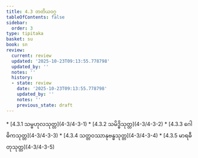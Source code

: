 ```yaml
---
title: 4.3 တတိယဝဂ္ဂ
tableOfContents: false
sidebar:
  order: 3
type: tipitaka
basket: su
book: sn
review:
  current: review
  updated: '2025-10-23T09:13:55.778798'
  updated_by: ''
  notes: ''
  history:
  - state: review
    date: '2025-10-23T09:13:55.778798'
    updated_by: ''
    notes: ''
    previous_state: draft
---
```



<ReviewStatus review={frontmatter.review} showDetails={true} />

<HypothesisAnnotation frontmatter={frontmatter} />

<DynamicBreadcrumb />



<TableOfContents book="sn" section="4.3">
* [4.3.1 သမ္ဗဟုလသုတ္တ](4-3/4-3-1)
* [4.3.2 သမိဒ္ဓိသုတ္တ](4-3/4-3-2)
* [4.3.3 ဂေါဓိကသုတ္တ](4-3/4-3-3)
* [4.3.4 သတ္တဝဿာနုဗန္ဓသုတ္တ](4-3/4-3-4)
* [4.3.5 မာရဓီတုသုတ္တ](4-3/4-3-5)
</TableOfContents>